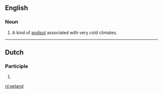 ==English==

===Noun===
{{en-noun}}

# A kind of [[andisol]] associated with very cold climates.

----

==Dutch==

===Participle===
{{nl-past-ptc}}

# {{nl-verb form of|t=past|m=ptc|landen}}

[[nl:geland]]